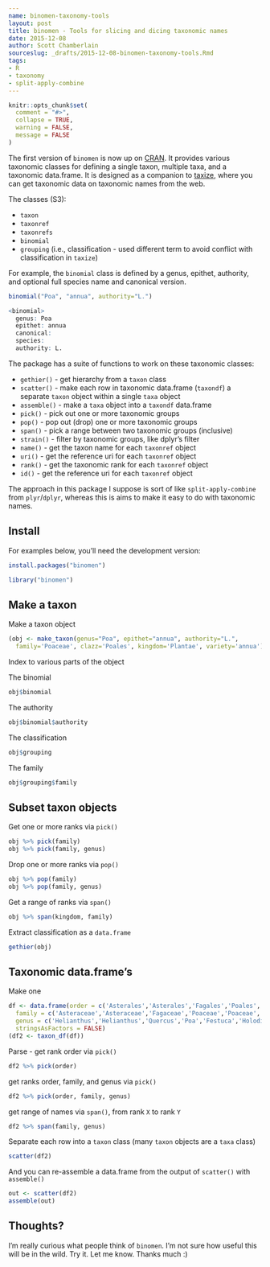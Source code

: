```yaml
---
name: binomen-taxonomy-tools
layout: post
title: binomen - Tools for slicing and dicing taxonomic names
date: 2015-12-08
author: Scott Chamberlain
sourceslug: _drafts/2015-12-08-binomen-taxonomy-tools.Rmd
tags:
- R
- taxonomy
- split-apply-combine
---
```


```r
knitr::opts_chunk$set(
  comment = "#>",
  collapse = TRUE,
  warning = FALSE,
  message = FALSE
)
```

The first version of `binomen` is now up on [CRAN][binomencran]. It provides various taxonomic classes for defining a single taxon, multiple taxa, and a taxonomic data.frame. It is designed as a companion to [taxize](https://github.com/ropensci/taxize), where you can get taxonomic data on taxonomic names from the web.

The classes (S3):

* `taxon`
* `taxonref`
* `taxonrefs`
* `binomial`
* `grouping` (i.e., classification - used different term to avoid conflict with classification in `taxize`)

For example, the `binomial` class is defined by a genus, epithet, authority, and optional full species name and canonical version.

```r
binomial("Poa", "annua", authority="L.")
```

```r
<binomial>
  genus: Poa
  epithet: annua
  canonical:
  species:
  authority: L.
```

The package has a suite of functions to work on these taxonomic classes:

* `gethier()` - get hierarchy from a `taxon` class
* `scatter()` - make each row in taxonomic data.frame (`taxondf`) a separate `taxon` object within a single `taxa` object
* `assemble()` - make a `taxa` object into a `taxondf` data.frame
* `pick()` - pick out one or more taxonomic groups
* `pop()` - pop out (drop) one or more taxonomic groups
* `span()` - pick a range between two taxonomic groups (inclusive)
* `strain()` - filter by taxonomic groups, like dplyr's filter
* `name()` - get the taxon name for each `taxonref` object
* `uri()` - get the reference uri for each `taxonref` object
* `rank()` - get the taxonomic rank for each `taxonref` object
* `id()` - get the reference uri for each `taxonref` object

The approach in this package I suppose is sort of like `split-apply-combine` from `plyr`/`dplyr`, whereas this is aims to make it easy to do with taxonomic names.

## Install

For examples below, you'll need the development version:

```r
install.packages("binomen")
```

```r
library("binomen")
```

## Make a taxon

Make a taxon object

```r
(obj <- make_taxon(genus="Poa", epithet="annua", authority="L.",
  family='Poaceae', clazz='Poales', kingdom='Plantae', variety='annua'))
```

Index to various parts of the object

The binomial

```r
obj$binomial
```

The authority

```r
obj$binomial$authority
```

The classification

```r
obj$grouping
```

The family

```r
obj$grouping$family
```

## Subset taxon objects

Get one or more ranks via `pick()`

```r
obj %>% pick(family)
obj %>% pick(family, genus)
```

Drop one or more ranks via `pop()`

```r
obj %>% pop(family)
obj %>% pop(family, genus)
```

Get a range of ranks via `span()`

```r
obj %>% span(kingdom, family)
```

Extract classification as a `data.frame`

```r
gethier(obj)
```

## Taxonomic data.frame's

Make one

```r
df <- data.frame(order = c('Asterales','Asterales','Fagales','Poales','Poales','Poales'),
  family = c('Asteraceae','Asteraceae','Fagaceae','Poaceae','Poaceae','Poaceae'),
  genus = c('Helianthus','Helianthus','Quercus','Poa','Festuca','Holodiscus'),
  stringsAsFactors = FALSE)
(df2 <- taxon_df(df))
```

Parse - get rank order via `pick()`

```r
df2 %>% pick(order)
```

get ranks order, family, and genus via `pick()`

```r
df2 %>% pick(order, family, genus)
```

get range of names via `span()`, from rank `X` to rank `Y`

```r
df2 %>% span(family, genus)
```

Separate each row into a `taxon` class (many `taxon` objects are a `taxa` class)

```r
scatter(df2)
```

And you can re-assemble a data.frame from the output of `scatter()` with `assemble()`

```r
out <- scatter(df2)
assemble(out)
```

## Thoughts?

I'm really curious what people think of `binomen`. I'm not sure how useful this will be in the wild. Try it. Let me know. Thanks much :)

[binomencran]: https://cran.rstudio.com/web/packages/binomen
